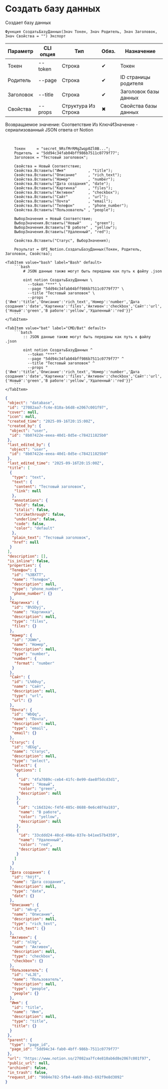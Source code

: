 ﻿---
sidebar_position: 1
description: Создать базу данных и другие функции для работы с Notion в Открытом пакете интеграций - бесплатной open-source библиотеке интеграций для 1С:Предприятие 8, OneScript и CLI
keywords: [1C, 1С, 1С:Предприятие, 1С:Предприятие 8.3, API, Интеграция, Сервисы, Обмен, OneScript, CLI, Notion]
---


# Создать базу данных
 Создает базу данных



`Функция СоздатьБазуДанных(Знач Токен, Знач Родитель, Знач Заголовок, Знач Свойства = "") Экспорт`

  | Параметр | CLI опция | Тип | Обяз. | Назначение |
  |-|-|-|-|-|
  | Токен | --token | Строка | &#x2714; | Токен |
  | Родитель | --page | Строка | &#x2714; | ID страницы родителя |
  | Заголовок | --title | Строка | &#x2714; | Заголовок базы данных |
  | Свойства | --props | Структура Из Строка | &#x2716; | Свойства базы данных |

  
  Возвращаемое значение:   Соответствие Из КлючИЗначение - сериализованный JSON ответа от Notion

<br/>




```bsl title="Пример использования для 1С:Предприятие/OneScript"
    Токен     = "secret_9RsfMrRMqZwqp0Zl0B...";
    Родитель  = "5dd94c34fab04bff986b7511c0779f77";
    Заголовок = "Тестовый заголовок";

    Свойства = Новый Соответствие;
    Свойства.Вставить("Имя"          , "title");
    Свойства.Вставить("Описание"     , "rich_text");
    Свойства.Вставить("Номер"        , "number");
    Свойства.Вставить("Дата создания", "date");
    Свойства.Вставить("Картинка"     , "files");
    Свойства.Вставить("Активен"      , "checkbox");
    Свойства.Вставить("Сайт"         , "url");
    Свойства.Вставить("Почта"        , "email");
    Свойства.Вставить("Телефон"      , "phone_number");
    Свойства.Вставить("Пользователь" , "people");

    ВыборЗначения = Новый Соответствие;
    ВыборЗначения.Вставить("Новый"    , "green");
    ВыборЗначения.Вставить("В работе" , "yellow");
    ВыборЗначения.Вставить("Удаленный", "red");

    Свойства.Вставить("Статус", ВыборЗначения);

    Результат = OPI_Notion.СоздатьБазуДанных(Токен, Родитель, Заголовок, Свойства);
```
    

 <Tabs>
  
    <TabItem value="bash" label="Bash" default>
        ```bash
            # JSON данные также могут быть переданы как путь к файлу .json
            
            oint notion СоздатьБазуДанных \
              --token "***" \
              --page "5dd94c34fab04bff986b7511c0779f77" \
              --title "Тестовый заголовок" \
              --props "{'Имя':'title','Описание':'rich_text','Номер':'number','Дата создания':'date','Картинка':'files','Активен':'checkbox','Сайт':'url','Почта':'email','Телефон':'phone_number','Пользователь':'people','Статус':{'Новый':'green','В работе':'yellow','Удаленный':'red'}}"
        ```
    </TabItem>
  
    <TabItem value="bat" label="CMD/Bat" default>
        ```batch
            :: JSON данные также могут быть переданы как путь к файлу .json
            
            oint notion СоздатьБазуДанных ^
              --token "***" ^
              --page "5dd94c34fab04bff986b7511c0779f77" ^
              --title "Тестовый заголовок" ^
              --props "{'Имя':'title','Описание':'rich_text','Номер':'number','Дата создания':'date','Картинка':'files','Активен':'checkbox','Сайт':'url','Почта':'email','Телефон':'phone_number','Пользователь':'people','Статус':{'Новый':'green','В работе':'yellow','Удаленный':'red'}}"
        ```
    </TabItem>
</Tabs>


```json title="Результат"
{
 "object": "database",
 "id": "27082aa7-fc4e-810a-b6d8-e2067c001f97",
 "cover": null,
 "icon": null,
 "created_time": "2025-09-16T20:15:00Z",
 "created_by": {
  "object": "user",
  "id": "8b07422e-eeea-40d1-8d5e-c784211825b0"
 },
 "last_edited_by": {
  "object": "user",
  "id": "8b07422e-eeea-40d1-8d5e-c784211825b0"
 },
 "last_edited_time": "2025-09-16T20:15:00Z",
 "title": [
  {
   "type": "text",
   "text": {
    "content": "Тестовый заголовок",
    "link": null
   },
   "annotations": {
    "bold": false,
    "italic": false,
    "strikethrough": false,
    "underline": false,
    "code": false,
    "color": "default"
   },
   "plain_text": "Тестовый заголовок",
   "href": null
  }
 ],
 "description": [],
 "is_inline": false,
 "properties": {
  "Телефон": {
   "id": "%3BXTT",
   "name": "Телефон",
   "description": null,
   "type": "phone_number",
   "phone_number": {}
  },
  "Картинка": {
   "id": "B%5Dyj",
   "name": "Картинка",
   "description": null,
   "type": "files",
   "files": {}
  },
  "Номер": {
   "id": "JGWm",
   "name": "Номер",
   "description": null,
   "type": "number",
   "number": {
    "format": "number"
   }
  },
  "Сайт": {
   "id": "L%60uy",
   "name": "Сайт",
   "description": null,
   "type": "url",
   "url": {}
  },
  "Почта": {
   "id": "WbQq",
   "name": "Почта",
   "description": null,
   "type": "email",
   "email": {}
  },
  "Статус": {
   "id": "dEGg",
   "name": "Статус",
   "description": null,
   "type": "select",
   "select": {
    "options": [
     {
      "id": "4fa7089c-ceb4-41fc-8e99-dae8f5dcd3d1",
      "name": "Новый",
      "color": "green",
      "description": null
     },
     {
      "id": "c16d324c-f4fd-485c-8688-0e6c4074a183",
      "name": "В работе",
      "color": "yellow",
      "description": null
     },
     {
      "id": "33cddd24-48cd-496a-837e-b41ee57b4359",
      "name": "Удаленный",
      "color": "red",
      "description": null
     }
    ]
   }
  },
  "Дата создания": {
   "id": "hVjf",
   "name": "Дата создания",
   "description": null,
   "type": "date",
   "date": {}
  },
  "Описание": {
   "id": "mh~g",
   "name": "Описание",
   "description": null,
   "type": "rich_text",
   "rich_text": {}
  },
  "Активен": {
   "id": "nlVg",
   "name": "Активен",
   "description": null,
   "type": "checkbox",
   "checkbox": {}
  },
  "Пользователь": {
   "id": "vLJE",
   "name": "Пользователь",
   "description": null,
   "type": "people",
   "people": {}
  },
  "Имя": {
   "id": "title",
   "name": "Имя",
   "description": null,
   "type": "title",
   "title": {}
  }
 },
 "parent": {
  "type": "page_id",
  "page_id": "5dd94c34-fab0-4bff-986b-7511c0779f77"
 },
 "url": "https://www.notion.so/27082aa7fc4e810ab6d8e2067c001f97",
 "public_url": null,
 "archived": false,
 "in_trash": false,
 "request_id": "9084e782-5fb4-4a69-80a3-692f9e8d3092"
}
```
